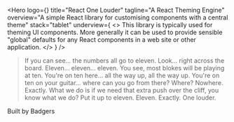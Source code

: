 
<Hero
  logo={<OneLouder className="one-louder-logo"/>}
  title="React One Louder"
  tagline="A React Theming Engine"
  overview="A simple React library for customising components with a central theme"
  stack="tablet"
  underview={
    <>
      This library is typically used for theming UI components. More generally
      it can be used to provide sensible "global" defaults for any React
      components in a web site or other application.
    </>
  }
/>

<blockquote>
  If you can see... the numbers all go to eleven. Look... right
  across the board. Eleven... eleven... eleven. You see, most blokes
  will be playing at ten. You&apos;re on ten here... all the way up,
  all the way up. You&apos;re on ten on your guitar... where can you
  go from there? Where? Nowhere. Exactly. What we do is if we need
  that extra push over the cliff, you know what we do? Put it up to
  eleven. Eleven. Exactly. One louder.
</blockquote>

<div className="width-8rem block-center text-center mar-t-16">
  <Badger/>
  <div className="mar-t-2 smaller">
    Built by Badgers
  </div>
</div>